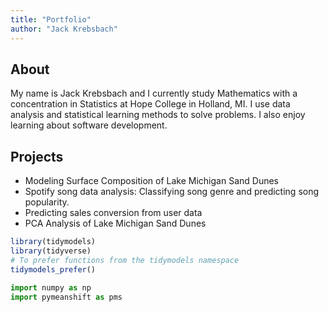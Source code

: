 ```yaml
---
title: "Portfolio"
author: "Jack Krebsbach"
---
```


## About

My name is Jack Krebsbach and I currently study Mathematics with a concentration in Statistics at Hope College in Holland, MI. I use data analysis and statistical learning methods to solve problems. I also enjoy learning about software development.

## Projects

-   Modeling Surface Composition of Lake Michigan Sand Dunes
-   Spotify song data analysis: Classifying song genre and predicting song popularity.
-   Predicting sales conversion from user data
-   PCA Analysis of Lake Michigan Sand Dunes

```r
library(tidymodels)
library(tidyverse)
# To prefer functions from the tidymodels namespace
tidymodels_prefer()
```

```python
import numpy as np
import pymeanshift as pms
```





